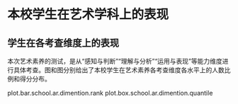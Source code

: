 <!-- chapter dimention -->

\mytext

# 本校学生在艺术学科上的表现

## 学生在各考查维度上的表现

本次艺术素养的测试，是从“感知与判断”“理解与分析”“运用与表现”等能力维度进行具体考查。图\ref{fig: `r gio.R$GetPlotTitle("plot.bar.school.ar.dimention.rank")`}和图\ref{fig: `r gio.R$GetPlotTitle("plot.box.school.ar.dimention.quantile")`}分别给出了本校学生在艺术素养各考查维度各水平上的人数比例和得分分布。

plot.bar.school.ar.dimention.rank
plot.box.school.ar.dimention.quantile


<!-- end of chapter dimention -->

